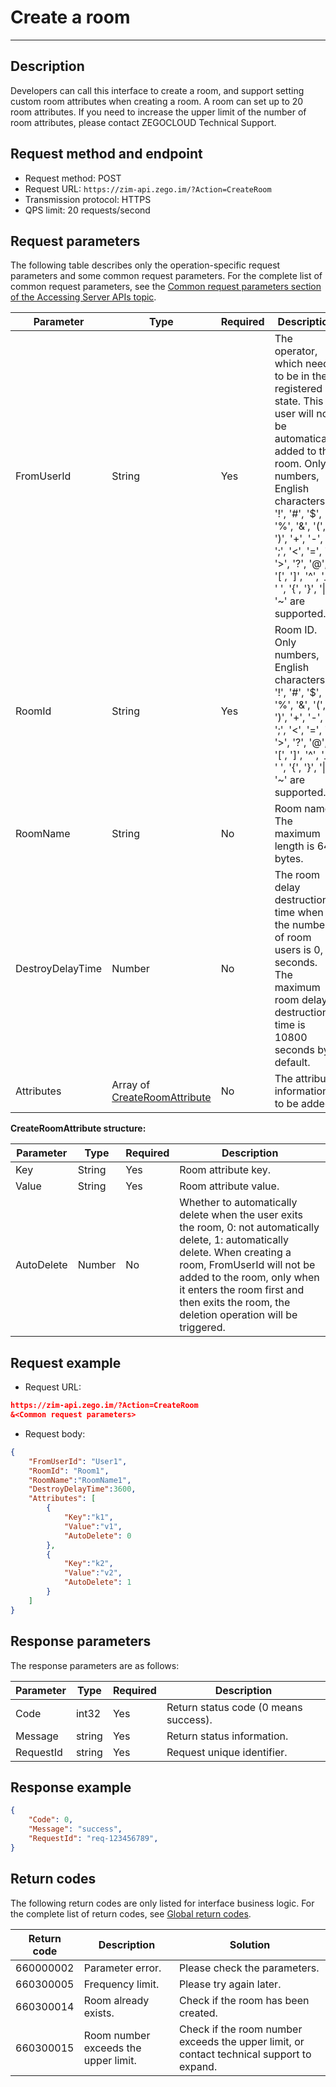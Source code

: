 # Create a room
--- 

## Description

Developers can call this interface to create a room, and support setting custom room attributes when creating a room. A room can set up to 20 room attributes. If you need to increase the upper limit of the number of room attributes, please contact  ZEGOCLOUD Technical Support.

## Request method and endpoint

- Request method: POST
- Request URL: `https://zim-api.zego.im/?Action=CreateRoom`
- Transmission protocol: HTTPS
- QPS limit: 20 requests/second

## Request parameters

The following table describes only the operation-specific request parameters and some common request parameters. For the complete list of common request parameters, see the [Common request parameters section of the Accessing Server APIs topic](../Accessing%20Server%20APIs.mdx#common-parameters).

| Parameter        | Type                                                 | Required | Description                                                                                                                                                                                                                                                                 |
| ---------------- | ---------------------------------------------------- | -------- | --------------------------------------------------------------------------------------------------------------------------------------------------------------------------------------------------------------------------------------------------------------------------- |
| FromUserId       | String                                               | Yes      | The operator, which needs to be in the registered state. This user will not be automatically added to the room. Only numbers, English characters, '!', '#', '$', '%', '&', '(', ')', '+', '-', ':', ';', '\<', '=', '.', '>', '?', '@', '[', ']', '^', '_', ' ', '{', '}', '\|', '~' are supported.                                      
| RoomId           | String                                               | Yes      | Room ID. Only numbers, English characters, '!', '#', '$', '%', '&', '(', ')', '+', '-', ':', ';', '\<', '=', '.', '>', '?', '@', '[', ']', '^', '_', ' ', '{', '}', '\|', '~' are supported.                                                                                 
| RoomName         | String                                               | No       | Room name. The maximum length is 64 bytes.                                                                                                                                                                                                                                  |
| DestroyDelayTime | Number                                               | No       | The room delay destruction time when the number of room users is 0, in seconds. The maximum room delay destruction time is 10800 seconds by default.                                                                                                                                                                                          |
| Attributes       | Array of [CreateRoomAttribute](#CreateRoomAttribute) | No       | The attribute information to be added.                                                                                                                                                                                                                                                          |

<a id="CreateRoomAttribute"></a>
**CreateRoomAttribute structure:**

| Parameter | Type    | Required | Description                                                                                                    |
| --------- | ------- | -------- | -------------------------------------------------------------------------------------------------------------- |
| Key       | String  | Yes      | Room attribute key.                                                                                             |
| Value     | String  | Yes      | Room attribute value.                                                                        |
| AutoDelete | Number  | No      | Whether to automatically delete when the user exits the room, 0: not automatically delete, 1: automatically delete. When creating a room, FromUserId will not be added to the room, only when it enters the room first and then exits the room, the deletion operation will be triggered. |

## Request example

- Request URL:

```json
https://zim-api.zego.im/?Action=CreateRoom
&<Common request parameters>
```

- Request body:
```json
{
    "FromUserId": "User1",
    "RoomId": "Room1",
    "RoomName":"RoomName1",
    "DestroyDelayTime":3600,
    "Attributes": [
        {
            "Key":"k1",
            "Value":"v1",
            "AutoDelete": 0
        },
        {
            "Key":"k2",
            "Value":"v2",
            "AutoDelete": 1
        }
    ]
}
```


## Response parameters

The response parameters are as follows:

| Parameter | Type   | Required | Description                 |
| --------- | ------ | -------- | ---------------------- |
| Code      | int32  | Yes      | Return status code (0 means success). |
| Message   | string | Yes      | Return status information.         |
| RequestId | string | Yes      | Request unique identifier.         |

## Response example

```json
{
    "Code": 0,
    "Message": "success",
    "RequestId": "req-123456789",
}
```

## Return codes

The following return codes are only listed for interface business logic. For the complete list of return codes, see [Global return codes](../Return%20codes.mdx).

| Return code | Description | Solution                                 |
| ----------- | ----------- | ---------------------------------------- |
| 660000002   | Parameter error. | Please check the parameters.                               |
| 660300005   | Frequency limit. | Please try again later.                             |
| 660300014   | Room already exists. | Check if the room has been created.                   |
| 660300015   | Room number exceeds the upper limit. | Check if the room number exceeds the upper limit, or contact technical support to expand. |

